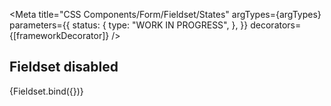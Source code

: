 
<Meta
  title="CSS Components/Form/Fieldset/States"
  argTypes={argTypes}
  parameters={{
    status: {
      type: "WORK IN PROGRESS",
    },
  }}
  decorators={[frameworkDecorator]}
/>

## Fieldset disabled

<Canvas>
  <Story name="Disabled" args={{ ...defaultArgs, disabled: true, withFields: true }}>
    {Fieldset.bind({})}
  </Story>
</Canvas>
